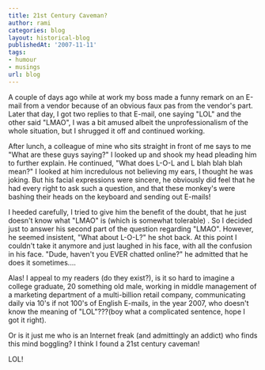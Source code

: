 ```yaml
---
title: 21st Century Caveman?
author: rami
categories: blog
layout: historical-blog
publishedAt: '2007-11-11'
tags:
- humour
- musings
url: blog
---
```


A couple of days ago while at work my boss made a funny remark on an E-mail from a vendor because of an obvious faux pas from the vendor's part. Later that day, I got two replies to that E-mail, one saying "LOL" and the other said "LMAO", I was a bit amused albeit the unprofessionalism of the whole situation, but I shrugged it off and continued working.

After lunch, a colleague of mine who sits straight in front of me says to me "What are these guys saying?" I looked up and shook my head pleading him to further explain. He continued, "What does L-O-L and L blah blah blah mean?" I looked at him incredulous not believing my ears, I thought he was joking. But his facial expressions were sincere, he obviously did feel that he had every right to ask such a question, and that these monkey's were bashing their heads on the keyboard and sending out E-mails!

I heeded carefully, I tried to give him the benefit of the doubt, that he just doesn't know what "LMAO" is (which is somewhat tolerable) . So I decided just to answer his second part of the question regarding "LMAO". However, he seemed insistent, "What about L-O-L?" he shot back. At this point I couldn't take it anymore and just laughed in his face, with all the confusion in his face. "Dude, haven't you EVER chatted online?" he admitted that he does it sometimes....

Alas! I appeal to my readers (do they exist?), is it so hard to imagine a college graduate, 20 something old male, working in middle management of a marketing department of a multi-billion retail company, communicating daily via 10's if not 100's of English E-mails, in the year 2007, who doesn't know the meaning of "LOL"???(boy what a complicated sentence, hope I got it right).

Or is it just me who is an Internet freak (and admittingly an addict) who finds this mind boggling?
I think I found a 21st century caveman!

LOL!
